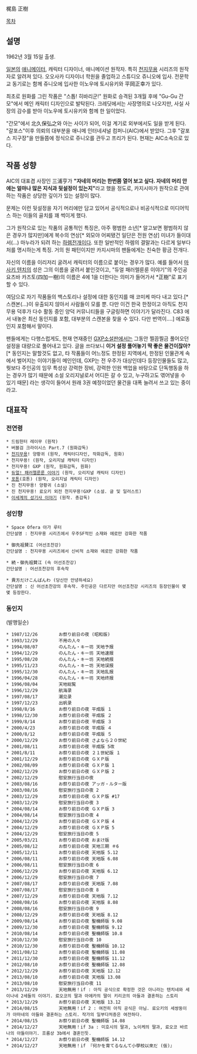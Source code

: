 梶島 正樹

[[목차]]

== 설명 ==
1962년 3월 15일 출생.

[[일본]]의 [[애니메이터]], 캐릭터 디자이너, 애니메이션 원작자. 특히 [[천지무용]] 시리즈의 원작자로 알려져 있다. 오오사카 디자이너 학원을 졸업하고 스튜디오 쥬니오에 입사. 전문학교 동기로는 함께 쥬니오에 입사한 이노우에 토시유키와 平岡正幸가 있다.

최초로 원화를 그린 작품은 "스톱! 히바리군!" 원화로 승격된 3개월 후에 "Gu-Gu 간모"에서 메인 캐릭터 디자인으로 발탁된다. 크레딧에서는 사장명의로 나오지만, 사실 사장의 감수를 받아 이노우에 토시유키와 함께 한 일이었다.

"간모"에서 北久保弘之와 아는 사이가 되어, 이걸 계기로 외부에서도 일을 받게 된다. "갈포스"이후 의뢰의 대부분을 애니메 인터네셔널 컴퍼니(AIC)에서 받았다. 그후 "갈포스 지구장"을 만들쯤에 정식으로 쥬니오를 관두고 프리가 된다. 현재는 AIC소속으로 있다.

== 작품 성향 ==
AIC의 대표겸 사장인 三浦亨가 '''"자네의 머리는 한번쯤 열어 보고 싶다. 자네의 머리 안에는 얼마나 많은 지식과 뒷설정이 있는지"'''라고 했을 정도로, 카지시마가 원작으로 관여하는 작품은 상당한 깊이가 있는 설정이 많다.

문제는 이런 뒷설정을 자기 머리에만 담고 있어서 공식적으로나 비공식적으로 미디어믹스 하는 이들의 골치를 꽤 썩이게 했다. 

그가 원작으로 있는 작품의 공통적인 특징은, 아주 평범한 소년[* 알고보면 평범하지 않은 경우가 많지만]에게 복수의 연상[* 외모야 어찌됐건 일단은 전원 연상] 미녀가 들이대서(…) 마누라가 되려 하는 [[하렘]]전개이다. 또한 일반적인 하렘의 결말과는 다르게 일부다처를 명시하는게 특징. 거의 원 패턴이지만 카지시마의 팬들에게는 친숙한 황금 전개다.

자신의 이름을 이리저리 굴려서 캐릭터의 이름으로 붙이는 경우가 많다. 예를 들어서 [[마사키 텐치]]의 성은 그의 이름을 굴려서 붙인것이고, "듀얼 패러렐룬룬 이야기"의 주인공 요츠바 카즈토(四加一樹)의 이름은 4에 1을 더한다는 의미가 들어가서 *正樹"로 표기할 수 있다.

여담으로 자기 작품들의 백스토리나 설정에 대한 동인지를 매 코미케 마다 내고 있다.[* 스캔본(...)이 유출되지 않아서 사람들이 모를 뿐. 다만 이건 한국 한정이고 아직도 천지무용 덕후가 다수 활동 중인 양덕 커뮤니티들을 구글링하면 이야기가 달라진다. C83 에서 내놓은 최신 동인지를 포함, 대부분의 스캔본을 찾을 수 있다. 다만 번역이....] 에로동인지 포함해서 말이다.

팬들에게는 다행스럽게도, 현재 연재중인 [[GXP소설판]]에서는 그동안 찔끔찔금 풀어오던 설정을 대량으로 풀어내고 있다. 글을 쓰다보니 '''이거 설정 풀어놓기 딱 좋은 물건이잖아?'''[* 동인지는 말할것도 없고, 타 작품들이 어느정도 한정된 지역에서, 한정된 인물관계 속에서 벌어지는 이야기들이 메인인데, GXP는 전 우주가 대상인데다 등장인물들도 많고, 뭣보다 주인공의 임무 특성상 강력한 장비, 강력한 인원 백업을 바탕으로 단독행동을 하는 경우가 많기 때문에 소설 오리지널로서 어디든 갈 수 있고, 누구하고도 엮어넣을 수 있기 때문] 라는 생각이 들어서 원래 3권 예정이었던 물건을 대폭 늘려서 쓰고 있는 중이라고.

== 대표작 ==
=== 전연령 ===
 * 드림헌터 레이무 (원작)
 * 버블검 크라이시스 Part.7 (원화감독)
 * [[천지무용]]! 양황귀 (원작, 캐릭터디자인, 작화감독, 원화)
 * 천지무용! (원작, 오리지널 캐릭터 디자인)
 * 천지무용! GXP (원작, 원화감독, 원화)
 * [[듀얼! 패러렐룬룬 이야기]] (원작, 오리지널 캐릭터 디자인)
 * [[포톤]](호톤) (원작, 오리지널 캐릭터 디자인)
 * 진 천지무용! 양황귀 (소설) 
 * 진 천지무용! 료오키 외전 천지무용!GXP (소설. 글 및 일러스트)
 * [[이세계의 성기사 이야기]] (원작. 총감독)

=== 성인향 ===
 * Space Ofera 아가 루터
 간단설명 : 천지무용 시리즈에서 우주SF적인 소재와 에로만 강화한 작품

 * 御先祖賛江 (어선조찬강)
 간단설명 : 천지무용 시리즈에서 신비적 소재와 에로만 강화한 작품

 * 続・御先祖賛江 (속 어선조찬강)
 간단설명 : 어선조찬강의 후속작

 * 貴方だけこんばんわ (당신만 안녕하세요)
 간단설명 : 신 어선초찬강의 후속작. 주인공은 다르지만 어선조천강 시리즈의 등장인물이 몇몇 등장한다.

=== 동인지 ===
(발행일순)
 * 1987/12/26 	     お祭り前日の夜 (昭和版)
 * 1993/12/29	     不用の人々
 * 1994/08/07	     のんたん・キー坊 天地予报
 * 1994/12/29	     のんたん・キー坊 天地速报
 * 1995/08/20	     のんたん・キー坊 天地続报
 * 1995/11/23	     のんたん・キー坊 天地误报
 * 1995/12/30	     のんたん・キー坊 天地乱报
 * 1996/04/28	     のんたん・キー坊 天地终报
 * 1996/08/04	     天地総覧
 * 1996/12/29	     航海录
 * 1997/08/17	     潮见录
 * 1997/12/23	     出帆录
 * 1998/8/16	     お祭り前日の夜 平成版 １ 
 * 1998/12/30	     お祭り前日の夜 平成版 ２ 
 * 1999/8/14	     お祭り前日の夜 平成版 ３ 
 * 2000/4/23	     お祭り前日の夜 平成版 ４ 
 * 2000/8/12	     お祭り前日の夜 平成版 ５ 
 * 2000/12/29	     お祭り前日の夜 さよなら２０世紀 
 * 2001/08/11	     お祭り前日の夜 平成版 5改
 * 2001/8/11	     お祭り前日の夜 ２１世紀版 １ 
 * 2001/12/29	     お祭り前日の夜 ＧＸＰ版 
 * 2002/08/09	     お祭り前日の夜 ＧＸＰ版 1
 * 2002/12/29	     お祭り前日の夜 ＧＸＰ版 2
 * 2002/12/29	     慰安旅行当日の夜
 * 2003/08/16	     お祭り前日の夜 アッガ・ルター版
 * 2003/08/16	     慰安旅行当日の夜 2
 * 2003/12/29	     お祭り前日の夜 ＧＸＰ版 #17
 * 2003/12/29	     慰安旅行当日の夜 3
 * 2004/08/14	     お祭り前日の夜 ＧＸＰ版 3
 * 2004/08/14	     慰安旅行当日の夜 4
 * 2004/12/29	     お祭り前日の夜 ＧＸＰ版 4
 * 2004/12/29	     お祭り前日の夜 ＧＸＰ版 5
 * 2004/12/29	     慰安旅行当日の夜 5
 * 2005/03/21	     お祭り前日の夜 おまけ版
 * 2005/08/12	     お祭り前日の夜 天地三期 ＃6
 * 2005/12/11	     お祭り前日の夜 天地版 5.12
 * 2006/08/11	     お祭り前日の夜 天地版 6.08
 * 2006/08/11	     慰安旅行当日の夜 6
 * 2006/12/29	     お祭り前日の夜 天地版 6.12
 * 2006/12/29	     慰安旅行当日の夜 7
 * 2007/08/17	     お祭り前日の夜 天地版 7.08
 * 2007/08/17	     慰安旅行当日の夜 8
 * 2007/12/29	     お祭り前日の夜 天地版 7.12
 * 2008/08/16	     お祭り前日の夜 天地版 8.08
 * 2008/08/16	     慰安旅行当日の夜 9
 * 2008/12/29	     お祭り前日の夜 天地版 8.12
 * 2009/08/14	     お祭り前日の夜 聖機師版 9.08
 * 2009/12/30	     お祭り前日の夜 聖機師版 9.12
 * 2010/08/14	     お祭り前日の夜 聖機師版 10.8
 * 2010/12/30	     慰安旅行当日の夜 10
 * 2010/12/30	     お祭り前日の夜 聖機師版 10.12
 * 2011/08/12	     お祭り前日の夜 聖機師版 11.08
 * 2011/12/30	     お祭り前日の夜 聖機師版 11.12
 * 2012/08/10	     お祭り前日の夜 聖機師版 12.08
 * 2012/12/29        お祭り前日の夜 天地版 12.12
 * 2013/08/10        お祭り前日の夜 天地版 13.08
 * 2013/08/10        慰安旅行当日の夜 11
 * 2013/12/29	     天地無用！if : 아직 공식으로 확정한 것은 아니라는 텐치네와 세이나네 2세들의 이야기. 료오코의 딸과 아에카의 딸이 키리코의 아들과 결혼하는 스토리
 * 2013/12/29        お祭り前日の夜 天地版 13.12
 * 2014/08/15	     天地無用！if 2 : 여전히 아직 공식은 아님. 료오키의 세쌍둥이가 아마네의 아들와 결혼하는 스토리. 작가의 일부다처증은 여전하다.
 * 2014/08/15        お祭り前日の夜 聖機師版 14.08
 * 2014/12/27	     天地無用！if 3a : 미호시의 딸과, 노이케의 딸과, 료오코 바르나의 아들이야기. 흐름상 3b에서 결혼인듯.
 * 2014/12/27        お祭り前日の夜 聖機師版 14.12
 * 2014/12/27        天地無用！if 『何かを育てるなんて小學校以來だ (仮)』
